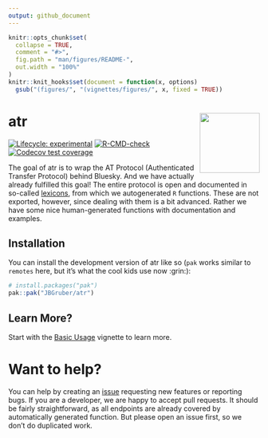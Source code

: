 ```yaml
---
output: github_document
---
```


<!-- README.md is generated from README.Rmd. Please edit that file -->

```r
knitr::opts_chunk$set(
  collapse = TRUE,
  comment = "#>",
  fig.path = "man/figures/README-",
  out.width = "100%"
)
knitr::knit_hooks$set(document = function(x, options) 
  gsub("(figures/", "(vignettes/figures/", x, fixed = TRUE))
```

# atr <img src="man/figures/logo.png" align="right" height="120">

<!-- badges: start -->
[![Lifecycle: experimental](https://img.shields.io/badge/lifecycle-experimental-orange.svg)](https://lifecycle.r-lib.org/articles/stages.html#experimental)
[![R-CMD-check](https://github.com/JBGruber/atr/actions/workflows/R-CMD-check.yaml/badge.svg)](https://github.com/JBGruber/atr/actions/workflows/R-CMD-check.yaml)
[![Codecov test coverage](https://codecov.io/gh/JBGruber/atr/branch/main/graph/badge.svg)](https://app.codecov.io/gh/JBGruber/atr?branch=main)
<!-- badges: end -->

The goal of atr is to wrap the AT Protocol (Authenticated Transfer Protocol) behind Bluesky.
And we have actually already fulfilled this goal!
The entire protocol is open and documented in so-called [lexicons](https://atproto.com/guides/lexicon), from which we autogenerated `R` functions.
These are not exported, however, since dealing with them is a bit advanced.
Rather we have some nice human-generated functions with documentation and examples.

## Installation

You can install the development version of atr like so (`pak` works similar to `remotes` here, but it's what the cool kids use now :grin:):

``` r
# install.packages("pak")
pak::pak("JBGruber/atr")
```

## Learn More?

Start with the [Basic Usage](https://jbgruber.github.io/atr/articles/Basic_Usage.html) vignette to learn more.

# Want to help?

You can help by creating an [issue](https://github.com/JBGruber/atr/issues/new/choose) requesting new features or reporting bugs.
If you are a developer, we are happy to accept pull requests.
It should be fairly straightforward, as all endpoints are already covered by automatically generated function.
But please open an issue first, so we don't do duplicated work.
